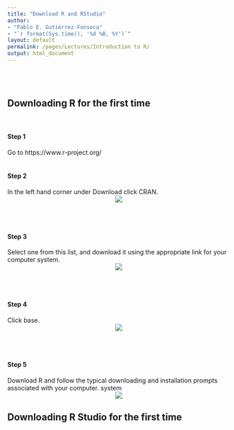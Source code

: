 ```yaml
---
title: "Download R and RStudio"
author: 
- "Pablo E. Gutiérrez-Fonseca"
- "`r format(Sys.time(), '%d %B, %Y')`"
layout: default
permalink: /pages/Lectures/Introduction to R/
output: html_document
---
```

<br/>
<br/>

## Downloading R for the first time
<br/>

#### **Step 1**
Go to https://www.r-project.org/
<br/>
<br/>

#### **Step 2**
In the left hand corner under Download click CRAN.
<center>
<img src="D:/Curriculum/19_ Personal webpage/TropicalFreshwaterEcology/_pages/Lectures/Appl.Stats.in.R/fig/step1.jpg">
</center>
<br/>
<br/>

#### **Step 3**
Select one from this list, and download it using the appropriate link for your computer system.
<center>
<img src="D:/Curriculum/19_ Personal webpage/TropicalFreshwaterEcology/_pages/Lectures/Appl.Stats.in.R/fig/step3.jpg">
</center>
<br/>
<br/>

#### **Step 4**
Click base.
<center>
<img src="D:/Curriculum/19_ Personal webpage/TropicalFreshwaterEcology/_pages/Lectures/Appl.Stats.in.R/fig/step4.jpg">
</center>
<br/>
<br/>

#### **Step 5**
Download R and follow the typical downloading and installation prompts associated with your computer. system<center>
<img src="D:/Curriculum/19_ Personal webpage/TropicalFreshwaterEcology/_pages/Lectures/Appl.Stats.in.R/fig/step5.jpg">
</center>

## Downloading R Studio for the first time

<br/>
<br/>
<br/>